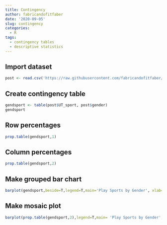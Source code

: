```yaml
---
title: Contingency
author: fabricandofitfaber
date: '2020-09-05'
slug: contingency
categories:
  - R
tags:
  - contingency tables
  - descriptive statistics
---
```


## Import dataset
```r
post <- read.csv('https://raw.githubusercontent.com/fabricandofitfaber/mayhem/master/PostSurvey.csv')
```

## Create contingency table
```r
gendsport <- table(post$UT_sport, post$gender)
gendsport
```

## Row percentages
```r
prop.table(gendsport,1)
```

## Column percentages
```r
prop.table(gendsport,2)
```

## Make grouped bar chart
```r
barplot(gendsport,beside=T,legend=T,main='Play Sports by Gender', xlab='Gender',ylab='Frequency')
```

## Make mosaic plot
```r
barplot(prop.table(gendsport,2),legend=T,main= 'Play Sports by Gender',xlab='Gender',ylab='Relative Frequency',xlim=c(0,3.5))
```